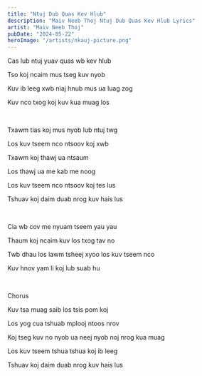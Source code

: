 ```yaml
---
title: "Ntuj Dub Quas Kev Hlub"
description: "Maiv Neeb Thoj Ntuj Dub Quas Kev Hlub Lyrics"
artist: "Maiv Neeb Thoj"
pubDate: "2024-05-22"
heroImage: "/artists/nkauj-picture.png"
---
```


Cas lub ntuj yuav quas wb kev hlub

Tso koj ncaim mus tseg kuv nyob

Kuv ib leeg xwb niaj hnub mus ua luag zog

Kuv nco txog koj kuv kua muag los

<br />

Txawm tias koj mus nyob lub ntuj twg

Los kuv tseem nco ntsoov koj xwb

Txawm koj thawj ua ntsaum

Los thawj ua me kab me noog

Los kuv tseem nco ntsoov koj tes lus

Tshuav koj daim duab nrog kuv hais lus

<br />

Cia wb cov me nyuam tseem yau yau

Thaum koj ncaim kuv los txog tav no

Twb dhau los lawm tsheej xyoo los kuv tseem nco

Kuv hnov yam li koj lub suab hu

<br />

Chorus

Kuv tsa muag saib los tsis pom koj

Los yog cua tshuab mplooj ntoos nrov

Koj tseg kuv no nyob ua neej nyob noj nrog kua muag

Los kuv tseem tshua tshua koj ib leeg

Tshuav koj daim duab nrog kuv hais lus

